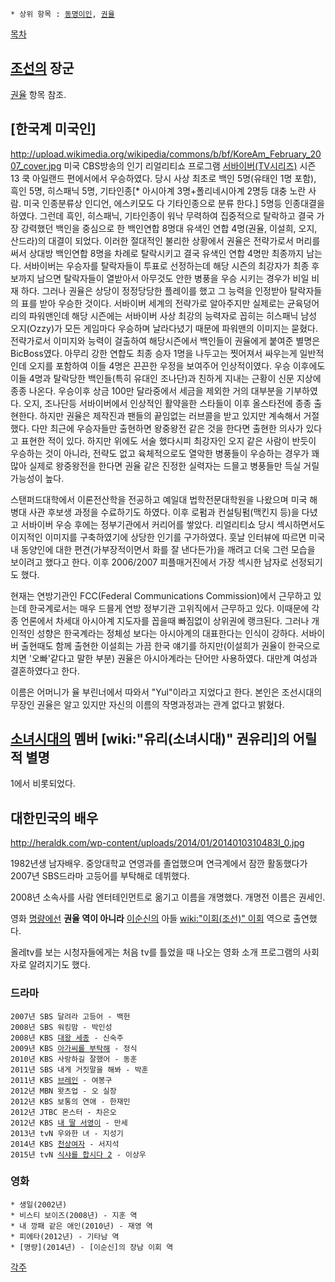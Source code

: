  * 상위 항목 : [[동명이인]], [[권율]]

[[목차]]
== [[조선]]의 장군 ==
[[권율]] 항목 참조.

== [한국계 미국인] ==
http://upload.wikimedia.org/wikipedia/commons/b/bf/KoreAm_February_2007_cover.jpg
미국 CBS방송의 인기 리얼리티쇼 프로그램 [[서바이버(TV시리즈)]] 시즌 13 쿡 아일랜드 편에서에서 우승하였다. 당시 사상 최초로 백인 5명(유태인 1명 포함), 흑인 5명, 히스패닉 5명, 기타인종[* 아시아계 3명+폴리네시아계 2명등 대충 노란 사람. 미국 인종분류상 인디언, 에스키모도 다 기타인종으로 분류 한다.] 5명등 인종대결을 하였다. 그런데 흑인, 히스패닉, 기타인종이 워낙 무력하여 집중적으로 탈락하고 결국 가장 강력했던 백인을 중심으로 한 백인연합 8명대 유색인 연합 4명(권율, 이설희, 오지, 산드라)의 대결이 되었다. 이러한 절대적인 불리한 상황에서 권율은 전략가로서 머리를 써서 상대방 백인연합 8명을 차례로 탈락시키고 결국 유색인 연합 4명만 최종까지 남는다. 서바이버는 우승자를 탈락자들이 투표로 선정하는데 해당 시즌의 최강자가 최종 후보까지 남으면 탈락자들이 열받아서 아무것도 안한 병풍을 우승 시키는 경우가 비일 비재 하다. 그러나 권율은 상당이 정정당당한 플레이를 했고 그 능력을 인정받아 탈락자들의 표를 받아 우승한 것이다. 서바이버 세계의 전략가로 알아주지만 실제로는 균육덩어리의 파워맨인데 해당 시즌에는 서바이버 사상 최강의 능력자로 꼽히는 히스패닉 남성 오지(Ozzy)가 모든 게임마다 우승하며 날라다녔기 때문에 파워맨의 이미지는 묻혔다. 전략가로서 이미지와 능력이 걸출하여 해당시즌에서 백인들이 권율에게 붙여준 별명은 BicBoss였다. 아무리 강한 연합도 최종 승자 1명을 나두고는 찟어져서 싸우는게 일반적인데 오지를 포함하여 이들 4명은 끈끈한 우정을 보여주어 인상적이였다. 우승 이후에도 이들 4명과 탈락당한 백인들(특히 유대인 조나단)과 친하게 지내는 근황이 신문 지상에 종종 나온다. 우승이후 상금 100만 달라중에서 세금을 제외한 거의 대부분을 기부하였다. 오지, 조나단등 서바이버에서 인상적인 활약을한 스타들이 이후 올스타전에 종종 출현한다. 하지만 권율은 제작진과 팬들의 끝임없는 러브콜을 받고 있지만 계속해서 거절했다. 다만 최근에 우승자들만 출현하면 왕중왕전 같은 것을 한다면 출현한 의사가 있다고 표현한 적이 있다. 하지만 위에도 서술 했다시피 최강자인 오지 같은 사람이 반듯이 우승하는 것이 아니라, 전략도 없고 육체적으로도 열악한 병풍들이 우승하는 경우가 꽤 많아 실제로 왕중왕전을 한다면 권율 같은 진정한 실력자는 드믈고 병풍들만 득실 거릴 가능성이 높다. 

스탠퍼드대학에서 이론전산학을 전공하고 예일대 법학전문대학원을 나왔으며 미국 해병대 사관 후보생 과정을 수료하기도 하였다.
이후 로펌과 컨설팅펌(맥킨지 등)을 다녔고 서바이버 우승 후에는 정부기관에서 커리어를 쌓았다.
리얼리티쇼 당시 섹시하면서도 이지적인 이미지를 구축하였기에 상당한 인기를 구가하였다. 훗날 인터뷰에 따르면 미국내 동양인에 대한 편견(가부장적이면서 화를 잘 낸다든가)을 깨려고 더욱 그런 모습을 보이려고 했다고 한다. 이후 2006/2007 피플매거진에서 가장 섹시한 남자로 선정되기도 했다. 

현재는 연방기관인 FCC(Federal Communications Commission)에서 근무하고 있는데 한국계로서는 매우 드믈게 연방 정부기관 고위직에서 근무하고 있다. 이때문에 각종 언론에서 차세대 아시아계 지도자를 꼽을때 빠짐없이 상위권에 랭크된다.
그러나 개인적인 성향은 한국계라는 정체성 보다는 아시아계의 대표한다는 인식이 강하다. 서바이버 출현때도 함께 출현한 이설희는 가끔 한국 얘기를 하지만(이설희가 권율이 한국으로 치면 '오빠'같다고 말한 부분) 권율은 아시아계라는 단어만 사용하였다. 대만계 여성과 결혼하였다고 한다.

이름은 어머니가 율 부린너에서 따와서 "Yul"이라고 지었다고 한다. 본인은 조선시대의 무장인 권율은 알고 있지만 자신의 이름의 작명과정과는 관계 없다고 밝혔다.

== [[소녀시대]]의 멤버 [wiki:"유리(소녀시대)" 권유리]의 어릴적 별명 ==
1에서 비롯되었다.

== 대한민국의 배우 ==
http://heraldk.com/wp-content/uploads/2014/01/2014010310483I_0.jpg

1982년생 남자배우. 중앙대학교 연영과를 졸업했으며 연극계에서 잠깐 활동했다가 2007년 SBS드라마 고등어를 부탁해로 데뷔했다.

2008년 소속사를 사람 엔터테인먼트로 옮기고 이름을 개명했다. 개명전 이름은 권세인.

영화 [[명량]]에선 '''권율 역이 아니라''' [[이순신]]의 아들 [[wiki:"이회(조선)" 이회]] 역으로 출연했다.

올레tv를 보는 시청자들에게는 처음 tv를 틀었을 때 나오는 영화 소개 프로그램의 사회자로 알려지기도 했다.
=== 드라마 ===
 2007년 SBS 달려라 고등어 - 백헌
 2008년 SBS 워킹맘 - 박인성
 2008년 KBS [[대왕 세종]] - 신숙주
 2009년 KBS [[아가씨를 부탁해]] - 정식
 2010년 KBS 사랑하길 잘했어 - 동훈
 2011년 SBS 내게 거짓말을 해봐 - 박훈
 2011년 KBS [[브레인(드라마)|브레인]] - 여봉구
 2012년 MBN 왓츠업 - 오 실장
 2012년 KBS 보통의 연애 - 한재민
 2012년 JTBC 몬스터 - 차은오
 2012년 KBS [[내 딸 서영이]] - 만세
 2013년 tvN 우와한 녀 - 지성기
 2014년 KBS [[천상여자]] - 서지석
 2015년 tvN [[식샤를 합시다 2]] - 이상우

=== 영화 ===
 * 생일(2002년)
 * 비스티 보이즈(2008년) - 지훈 역
 * 내 깡패 같은 애인(2010년) - 재영 역
 * 피에타(2012년) - 기타남 역
 * [명량](2014년) - [이순신]의 장남 이회 역

[[각주]]
